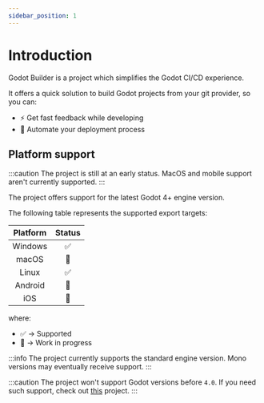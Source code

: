 ```yaml
---
sidebar_position: 1
---
```


# Introduction

Godot Builder is a project which simplifies the Godot CI/CD experience.

It offers a quick solution to build Godot projects from your git provider, so you can:
- ⚡ Get fast feedback while developing
- 🚀 Automate your deployment process

## Platform support

:::caution
The project is still at an early status. MacOS and mobile support aren't currently supported.
:::

The project offers support for the latest Godot 4+ engine version.

The following table represents the supported export targets:

| Platform | Status  |
| :------: | :-----: |
| Windows  |    ✅   |
| macOS    |    🚧   |
| Linux    |    ✅   |
| Android  |    🚧   |
| iOS      |    🚧   |
where:
- ✅ -> Supported
- 🚧 -> Work in progress

:::info
The project currently supports the standard engine version. Mono versions may eventually receive support.
:::

:::caution
The project won't support Godot versions before `4.0`.
If you need such support, check out [this](https://github.com/abarichello/godot-ci) project.
:::
